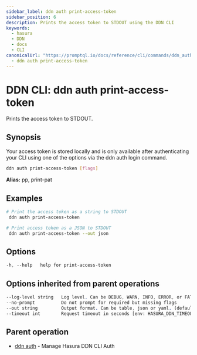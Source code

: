 ```yaml
---
sidebar_label: ddn auth print-access-token
sidebar_position: 6
description: Prints the access token to STDOUT using the DDN CLI
keywords:
  - hasura
  - DDN
  - docs
  - CLI
canonicalUrl: "https://promptql.io/docs/reference/cli/commands/ddn_auth_print-access-token"
  - ddn auth print-access-token
---
```


# DDN CLI: ddn auth print-access-token

Prints the access token to STDOUT.

## Synopsis

Your access token is stored locally and is only available after authenticating your CLI using one of the options via the ddn auth login command.

```bash
ddn auth print-access-token [flags]
```

**Alias:** pp, print-pat

## Examples

```bash
# Print the access token as a string to STDOUT
 ddn auth print-access-token

# Print access token as a JSON to STDOUT
 ddn auth print-access-token --out json
```

## Options

```sass
-h, --help   help for print-access-token
```

## Options inherited from parent operations

```sass
--log-level string   Log level. Can be DEBUG, WARN, INFO, ERROR, or FATAL. (default "INFO")
--no-prompt          Do not prompt for required but missing flags
--out string         Output format. Can be table, json or yaml. (default "table")
--timeout int        Request timeout in seconds [env: HASURA_DDN_TIMEOUT] (default 100)
```

## Parent operation

- [ddn auth](/reference/cli/commands/ddn_auth) - Manage Hasura DDN CLI Auth
